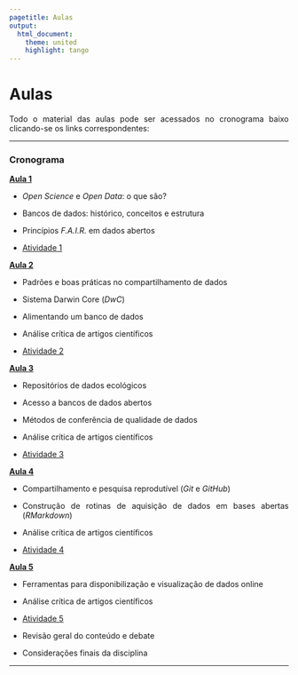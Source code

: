 ```yaml
---
pagetitle: Aulas
output: 
  html_document:
    theme: united
    highlight: tango
---
```

<style>
body {
text-align: justify}
</style>


# Aulas

Todo o material das aulas pode ser acessados no cronograma baixo clicando-se os links correspondentes:

***

### Cronograma

[**Aula 1**](https://docs.google.com/presentation/d/1j-2CDbvavYjV5kYlm8UkTqC2Z8ep0dS4p1X33fxf5HY/edit?usp=sharing)

-   *Open Science* e *Open Data*: o que são?

-   Bancos de dados: histórico, conceitos e estrutura

-   Princípios *F.A.I.R.* em dados abertos

-   [Atividade 1](atividade1.html)


[**Aula 2**](https://docs.google.com/presentation/d/1-0CXE87QRoRxaw2gQ7cJjofBH77u9arURmZDk0zKbgo/edit?usp=sharing)

-   Padrões e boas práticas no compartilhamento de dados

-   Sistema Darwin Core (*DwC*)

-   Alimentando um banco de dados

-   Análise crítica de artigos científicos

-   [Atividade 2](atividade2.html)


[**Aula 3**]()

-   Repositórios de dados ecológicos

-   Acesso a bancos de dados abertos

-   Métodos de conferência de qualidade de dados

-   Análise crítica de artigos científicos

-   [Atividade 3](atividade3.html)


[**Aula 4**]()

-   Compartilhamento e pesquisa reprodutível (*Git* e *GitHub*)

-   Construção de rotinas de aquisição de dados em bases abertas (*RMarkdown*)

-   Análise crítica de artigos científicos

-   [Atividade 4](atividade4.html)


[**Aula 5**]()

-   Ferramentas para disponibilização e visualização de dados online

-   Análise crítica de artigos científicos

-   [Atividade 5](atividade5.html)

-   Revisão geral do conteúdo e debate

-   Considerações finais da disciplina


***
